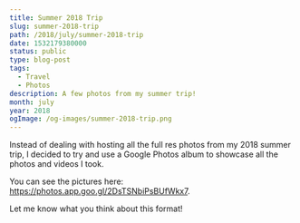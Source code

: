 ```yaml
---
title: Summer 2018 Trip
slug: summer-2018-trip
path: /2018/july/summer-2018-trip
date: 1532179380000
status: public
type: blog-post
tags:
  - Travel
  - Photos
description: A few photos from my summer trip!
month: july
year: 2018
ogImage: /og-images/summer-2018-trip.png
---
```



Instead of dealing with hosting all the full res photos from my 2018 summer
trip, I decided to try and use a Google Photos album to showcase all the photos
and videos I took.

You can see the pictures here: https://photos.app.goo.gl/2DsTSNbiPsBUfWkx7.

Let me know what you think about this format!


